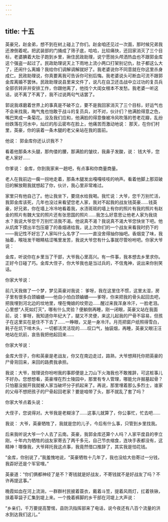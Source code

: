 ```yaml
---
---
---
```

title: 十五
---



英豪兄，赵金弟，想不到在树上碰上了你们。赵金咱还见过一次面，那时候兄弟我还潦倒着呢。把武装部的门捅成了筛子底，哈哈，比较痛快，还回家消灭了三个目标，老婆腆着大肚子跑到乡里，揪住民政助理，说宁愿抛头颅洒热血也不跟郭金库这个强盗一起过了。民政助理说天上下雨地上流小两口打架别记仇，肚子都这么大了，还闹什么离婚？我给你们调解调解就好了。我老婆说你不同意就在你这里杀身成仁。民政助理说，你真要离我可告诉你可别后悔。我老婆说头可断血可流不跟郭金库离婚不罢休。民政助理说县里来文件了，说凡在自卫还击战中立过功的复员兵全部农转非并安排工作，你跟他离了，他找个大闺女根本不发愁。我老婆一听这话，说不离了不离了，我不过说两句气话罢了。

郭说我琢磨着世界上的事真是不破不立，要不是我回家消灭了三个目标，好运气也不会来找我，晦气鬼也怕敢于战斗的复员兵，对不对，伙计们？他满脸得意之色，嘴巴笑成一条菊花。没及我们应和，他满脸的得意像被冷风吹落的苍老花瓣，乱纷纷跌落在河水中，灿烂的彤云密布在脸上，他痛苦而激动地说： 那天，在你们村里，英豪，你的装着一条木腿的老父亲站在我的面前。

他说： 郭金库你还认识我不？

看着他那条木头腿，那佝偻的腰，那满脸的皱纹，我鼻子发酸，说： 钱大爷，您老人家好……

你爹说： 金库，你到我家来一趟吧，有点事和你商量商量。

老人在我前边一瘸一拐地走着，那条木腿发出嘎嘎吱吱的响声。看着他脚上那双破旧的解放鞋我就想起了你，伙计，我心里非常难过。

家里只有他自己了。他让我坐下，要烧水给我喝。我忙说：大爷，您千万别忙活，我郭金库该死，几年也没过来看望您老人家，我对不起我的战友钱英豪……钱英豪，好兄弟，你在墙上冷冷地看着我，水渍斑斑的墙上有你的照片有我的照片有赵金的照片有魏大宝的照片还有张思国的照片……我怎么好意思让他老人家为我烧水？我说大爷您千万别忙活我不渴。他说真不渴？我说真不渴大爷您快坐下吧。他从炕席下摸出半包压瘪了的香烟递给我，说上次你们的一个战友来看我时扔下的——我记性不好忘了人家叫什么名字了——一直没舍得抽你抽吧。香烟变了味，我抽着，喉咙发干眼睛枯涩嘴里发苦，我说大爷您有什么事就尽管吩咐吧。你家大爷说：

金库，听说你在乡里当了干部，大爷我心里高兴。有一件事，我本想去乡里求你。正好今日碰了巧。金库大侄子，你大爷我也是当过兵的，不信鬼神，说出来你别笑话。

你家大爷说：

前几天我做了一个梦，梦见英豪对我说： 爹呀，我在这里住不惯，这里太湿，房子里有很多白颈蛐蟮——他自小怕白颈蛐蟮——爹呀，你来把我的骨头起回去吧，把我埋到河北边的坟地里，埋在俺娘的坟旁边……醒过来我浑身冷汗，一脸老泪。心里想“人死如灯灭”，哪有什么灵验？便躺倒再睡，刚一闭眼，英豪又站在我面前，说：爹呀，我知道你年纪大了，腿又不灵便，来这儿起我的尸骨不容易，但孩子在这里实在是住不下去了……一睁眼，又是一身冷汗。月亮把窗户纸照得雪白，耗子在炕下啃木头，一切都活灵活现的……叹口气，抽袋烟，再睡，英豪又眼汪汪地站在炕前，哀告我把他起回来……

你家大爷说：

金库大侄子，你和英豪是老战友，你又在南边走过，路熟，大爷想拜托你把英豪的尸骨背回来，来回的路费我承担。

我说：大爷，按理说你吩咐我的事即便是上刀山下火海我也不敢推辞，可这桩事儿不好办。您想想看，英豪埋在烈士陵园中，那里有专人管理，哪能允许掘墓起骨？只怕墓没掘开我就被人家当破坏分子抓起来了。再说，那里埋着那么多烈士，谁家的父母不想把孩子的尸骨起回老家？要是咱带了头，那不就乱了套了吗？

你家大爷点着头说：

大侄子，您说得对。大爷我是老糊涂了……这事儿就算了，你公事忙，忙去吧……

我说： 大爷，英豪牺牲了，我就是您的儿子，今后有什么事，只管到乡里找我。

后来我听说大爷一个人去了云南。英豪，我郭金库还算个人吗？人家平度县的李立刚，十年内为牺牲的战友家寄去了两千多元，自己节衣缩食，连块手表都没有，这精神！哪像我，大爷拜托我这点事，我竟然借口推辞了，其实我是怕花钱。

“金库，你别说了，”我羞愧地说，“英豪牺牲十几年了，我也没给大伯寄过一分钱，我孬好还是个军官哩。”

英豪道：“你们俩都神经了是不？寄钱就是好战友，不寄钱就不是好战友了吗？不许再提这事。”

晚霞如血在河上流淌，一群群村民披着蓑衣，戴着斗笠，提着风雨灯，扛着铁锹，挟着草袋子汇集到堤上来。一个挽着裤脚的乡干部在河堤上大声说：

“乡亲们，千万要提高警惕，县防汛指挥部来了电话，说今夜还有八百个流量的洪水到达我们这儿。”